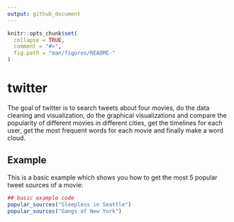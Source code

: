 ```yaml
---
output: github_document
---
```

<!-- README.md is generated from README.Rmd. Please edit that file -->

```r
knitr::opts_chunk$set(
  collapse = TRUE,
  comment = "#>",
  fig.path = "man/figures/README-"
)
```
# twitter

The goal of twitter is to search tweets about four movies, do the data cleaning and visualization, do the graphical visualizations and compare the popularity of different movies in different cities, get the timelines for each user, get the most frequent words for each movie and finally make a word cloud.

## Example

This is a basic example which shows you how to get the most 5 popular tweet sources of a movie:

```r
## basic example code
popular_sources("Sleepless in Seattle")
popular_sources("Gangs of New York")
```
